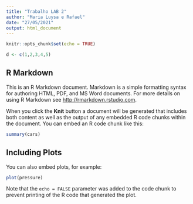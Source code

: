 ```yaml
---
title: "Trabalho LAB 2"
author: "Maria Luysa e Rafael"
date: "27/05/2021"
output: html_document
---
```


```r
knitr::opts_chunk$set(echo = TRUE)

d <- c(1,2,3,4,5)

```

## R Markdown

This is an R Markdown document. Markdown is a simple formatting syntax for authoring HTML, PDF, and MS Word documents. For more details on using R Markdown see <http://rmarkdown.rstudio.com>.

When you click the **Knit** button a document will be generated that includes both content as well as the output of any embedded R code chunks within the document. You can embed an R code chunk like this:

```r
summary(cars)
```

## Including Plots

You can also embed plots, for example:

```r
plot(pressure)
```

Note that the `echo = FALSE` parameter was added to the code chunk to prevent printing of the R code that generated the plot.
